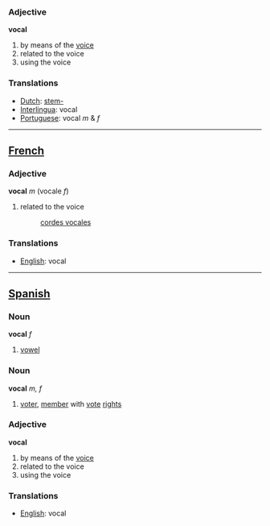 === Adjective ===

'''vocal'''

# by means of the [[voice]]
# related to the voice
# using the voice

=== Translations ===

*[[Dutch]]: [[stem-]]
*[[Interlingua]]: vocal
*[[Portuguese]]: vocal ''m'' & ''f''

----

==[[French]]==

=== Adjective ===

'''vocal''' ''m'' (vocale ''f'')

# related to the voice
#: [[cordes vocales]]

=== Translations ===

*[[English]]: vocal


----

==[[Spanish]]==

=== Noun ===

'''vocal''' ''f''

# [[vowel]]

=== Noun ===

'''vocal''' ''m, f''

# [[voter]], [[member]] with [[voting|vote]] [[right]]s

=== Adjective ===

'''vocal'''

# by means of the [[voice]]
# related to the voice
# using the voice

=== Translations ===

*[[English]]: vocal